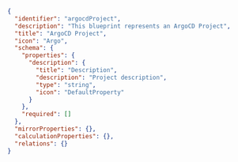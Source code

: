 ```json showLineNumbers
{
  "identifier": "argocdProject",
  "description": "This blueprint represents an ArgoCD Project",
  "title": "ArgoCD Project",
  "icon": "Argo",
  "schema": {
    "properties": {
      "description": {
        "title": "Description",
        "description": "Project description",
        "type": "string",
        "icon": "DefaultProperty"
      }
    },
    "required": []
  },
  "mirrorProperties": {},
  "calculationProperties": {},
  "relations": {}
}
```
